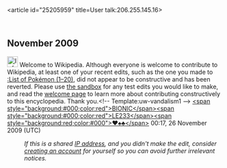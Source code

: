 <article id="25205959" title=User talk:206.255.145.16>
	<talkpage id="25205959" title="User talk:206.255.145.16">


== November 2009 ==
[[Image:Information.svg|25px]] Welcome to Wikipedia. Although everyone is welcome to contribute to Wikipedia, at least one of your recent edits, such as the one you made to [[:List of Pokémon (1–20)]], did not appear to be constructive and has been reverted. Please use [[Wikipedia:Sandbox|the sandbox]] for any test edits you would like to make, and read the [[Wikipedia:Welcoming committee/Welcome to Wikipedia|welcome page]] to learn more about contributing constructively to this encyclopedia. Thank you.&lt;!-- Template:uw-vandalism1 --&gt; [[User:BIONICLE233|&lt;span style=&quot;background:#000;color:red&quot;&gt;BIONIC&lt;/span&gt;]][[User talk:BIONICLE233|&lt;span style=&quot;background:#000;color:red&quot;&gt;LE233&lt;/span&gt;]][[User:BIONICLE233/Guestbook|&lt;span style=&quot;background:red;color:#000&quot;&gt;♥♠♣&lt;/span&gt;]] 00:17, 26 November 2009 (UTC)
:''If this is a shared [[IP address]], and you didn't make the edit, consider [[Wikipedia:Why create an account?|creating an account]] for yourself so you can avoid further irrelevant notices.''
	</talkpage>
</article>